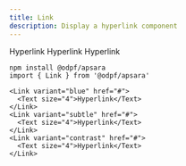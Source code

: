 ```yaml
---
title: Link
description: Display a hyperlink component
---
```


<Preview>
  <Flex
    css={{
      alignItems: "center",
      gap: "$3",
    }}
  >
    <Link variant="blue" href="#">
      <Text size="4">Hyperlink</Text>
    </Link>
    <Link variant="subtle" href="#">
      <Text size="4">Hyperlink</Text>
    </Link>
    <Link variant="contrast" href="#">
      <Text size="4">Hyperlink</Text>
    </Link>
  </Flex>
</Preview>


```tsx outline=true
npm install @odpf/apsara
import { Link } from '@odpf/apsara'

<Link variant="blue" href="#">
  <Text size="4">Hyperlink</Text>
</Link>
<Link variant="subtle" href="#">
  <Text size="4">Hyperlink</Text>
</Link>
<Link variant="contrast" href="#">
  <Text size="4">Hyperlink</Text>
</Link>
```
